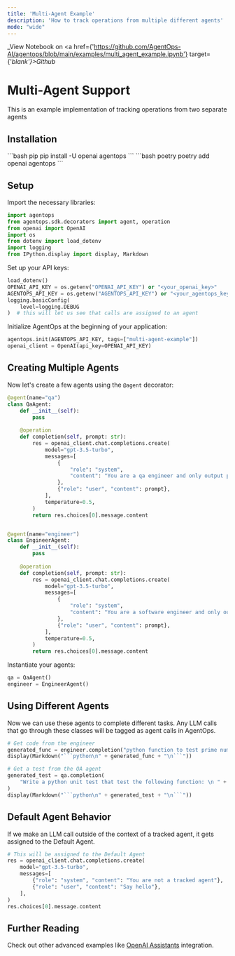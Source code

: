 ```yaml
---
title: 'Multi-Agent Example'
description: 'How to track operations from multiple different agents'
mode: "wide"
---
```

_View Notebook on <a href={'https://github.com/AgentOps-AI/agentops/blob/main/examples/multi_agent_example.ipynb'} target={'_blank'}>Github</a>_

# Multi-Agent Support
This is an example implementation of tracking operations from two separate agents

## Installation

<CodeGroup>
  ```bash pip
  pip install -U openai agentops
  ```
  ```bash poetry
  poetry add openai agentops
  ```
</CodeGroup>

## Setup

Import the necessary libraries:

```python
import agentops
from agentops.sdk.decorators import agent, operation
from openai import OpenAI
import os
from dotenv import load_dotenv
import logging
from IPython.display import display, Markdown
```

Set up your API keys:

```python
load_dotenv()
OPENAI_API_KEY = os.getenv("OPENAI_API_KEY") or "<your_openai_key>"
AGENTOPS_API_KEY = os.getenv("AGENTOPS_API_KEY") or "<your_agentops_key>"
logging.basicConfig(
    level=logging.DEBUG
)  # this will let us see that calls are assigned to an agent
```

Initialize AgentOps at the beginning of your application:

```python
agentops.init(AGENTOPS_API_KEY, tags=["multi-agent-example"])
openai_client = OpenAI(api_key=OPENAI_API_KEY)
```

## Creating Multiple Agents

Now let's create a few agents using the `@agent` decorator:

```python
@agent(name="qa")
class QaAgent:
    def __init__(self):
        pass
        
    @operation
    def completion(self, prompt: str):
        res = openai_client.chat.completions.create(
            model="gpt-3.5-turbo",
            messages=[
                {
                    "role": "system",
                    "content": "You are a qa engineer and only output python code, no markdown tags.",
                },
                {"role": "user", "content": prompt},
            ],
            temperature=0.5,
        )
        return res.choices[0].message.content


@agent(name="engineer")
class EngineerAgent:
    def __init__(self):
        pass
        
    @operation
    def completion(self, prompt: str):
        res = openai_client.chat.completions.create(
            model="gpt-3.5-turbo",
            messages=[
                {
                    "role": "system",
                    "content": "You are a software engineer and only output python code, no markdown tags.",
                },
                {"role": "user", "content": prompt},
            ],
            temperature=0.5,
        )
        return res.choices[0].message.content
```

Instantiate your agents:

```python
qa = QaAgent()
engineer = EngineerAgent()
```

## Using Different Agents

Now we can use these agents to complete different tasks. Any LLM calls that go through these classes will be tagged as agent calls in AgentOps.

```python
# Get code from the engineer
generated_func = engineer.completion("python function to test prime number")
display(Markdown("```python\n" + generated_func + "\n```"))

# Get a test from the QA agent
generated_test = qa.completion(
    "Write a python unit test that test the following function: \n " + generated_func
)
display(Markdown("```python\n" + generated_test + "\n```"))
```

## Default Agent Behavior

If we make an LLM call outside of the context of a tracked agent, it gets assigned to the Default Agent.

```python
# This will be assigned to the Default Agent
res = openai_client.chat.completions.create(
    model="gpt-3.5-turbo",
    messages=[
        {"role": "system", "content": "You are not a tracked agent"},
        {"role": "user", "content": "Say hello"},
    ],
)
res.choices[0].message.content
```

## Further Reading

Check out other advanced examples like [OpenAI Assistants](/v2/examples/openai_assistants) integration.

<script type="module" src="/scripts/github_stars.js"></script>
<script type="module" src="/scripts/scroll-img-fadein-animation.js"></script>
<script type="module" src="/scripts/button_heartbeat_animation.js"></script> 